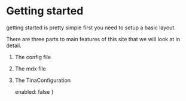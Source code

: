 # Getting started

getting started is pretty simple first you need to setup a basic layout.

There are three parts to main features of this site that we will look at in detail.

1. The config file
2. The mdx file
3. The TinaConfiguration 

    enabled: false
}